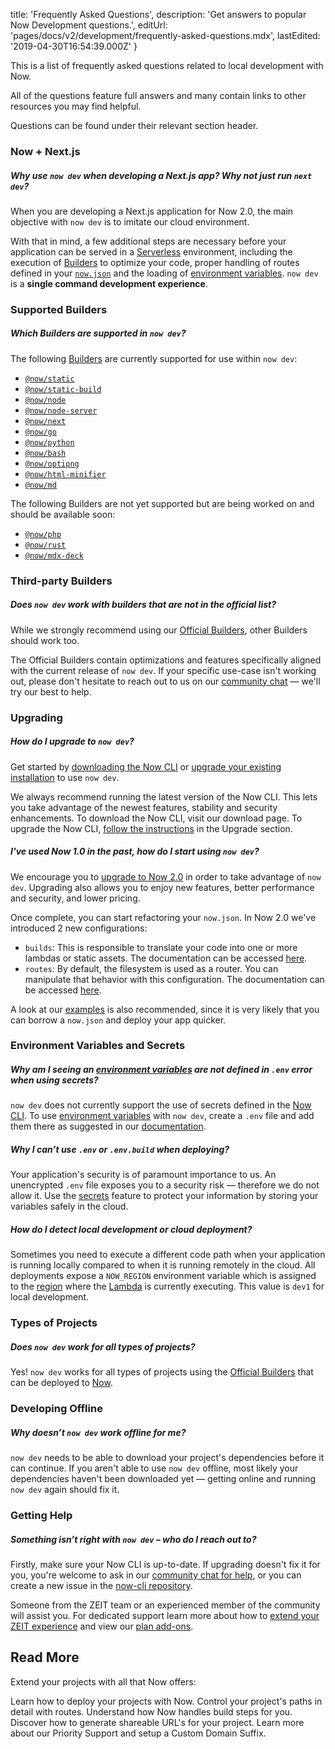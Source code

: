 
  title: 'Frequently Asked Questions',
  description: 'Get answers to popular Now Development questions.',
  editUrl: 'pages/docs/v2/development/frequently-asked-questions.mdx',
  lastEdited: '2019-04-30T16:54:39.000Z'
}

This is a list of frequently asked questions related to local development with Now.

All of the questions feature full answers and many contain links to other resources you may find helpful.

Questions can be found under their relevant section header.

### Now + Next.js

##### Why use `now dev` when developing a Next.js app? Why not just run `next dev`?

When you are developing a Next.js application for Now 2.0, the main objective with `now dev` is to imitate our cloud environment.

With that in mind, a few additional steps are necessary before your application can be served in a [Serverless](/docs/v2/deployments/concepts/lambdas/) environment, including the execution of [Builders](/docs/v2/deployments/builders/overview) to optimize your code, proper handling of routes defined in your [`now.json`](/docs/v2/deployments/configuration/) and the loading of [environment variables](/docs/v2/development/environment-variables). `now dev` is a **single command development experience**.

### Supported Builders

##### Which Builders are supported in `now dev`?

The following [Builders](/docs/v2/deployments/builders/overview) are currently supported for use within `now dev`:

- [`@now/static`](docs/v2/deployments/official-builders/static-now-static)
- [`@now/static-build`](/docs/v2/deployments/official-builders/static-build-now-static-build/)
- [`@now/node`](/docs/v2/deployments/official-builders/node-js-now-node/)
- [`@now/node-server`](/docs/v2/deployments/official-builders/node-js-server-now-node-server/)
- [`@now/next`](/docs/v2/deployments/official-builders/next-js-now-next/)
- [`@now/go`](/docs/v2/deployments/official-builders/go-now-go/)
- [`@now/python`](/docs/v2/deployments/official-builders/python-now-python/)
- [`@now/bash`](/docs/v2/deployments/official-builders/bash-now-bash/)
- [`@now/optipng`](/docs/v2/deployments/official-builders/optipng-now-optipng/)
- [`@now/html-minifier`](/docs/v2/deployments/official-builders/html-minifier-now-html-minifier/)
- [`@now/md`](/docs/v2/deployments/official-builders/markdown-now-md/)

The following Builders are not yet supported but are being worked on and should be available soon:

- [`@now/php`](/docs/v2/deployments/official-builders/php-now-php/)
- [`@now/rust`](/docs/v2/deployments/official-builders/now-rust/)
- [`@now/mdx-deck`](/docs/v2/deployments/official-builders/mdx-deck-now-mdx-deck/)

### Third-party Builders

##### Does `now dev` work with builders that are not in the official list?

While we strongly recommend using our [Official Builders](/docs/v2/deployments/builders/overview), other Builders should work too.

The Official Builders contain optimizations and features specifically aligned with the current release of `now dev`. If your specific use-case isn't working out, please don't hesitate to reach out to us on our [community chat](https://zeit.co/chat) — we'll try our best to help.

### Upgrading

##### How do I upgrade to `now dev`?

Get started by [downloading the Now CLI](/docs/v2/getting-started/installation/#now-cli) or [upgrade your existing installation](/guides/updating-now-cli/) to use `now dev`.

We always recommend running the latest version of the Now CLI. This lets you take advantage of the newest features, stability and security enhancements. To download the Now CLI, visit our download page. To upgrade the Now CLI, [follow the instructions](/guides/updating-now-cli/) in the Upgrade section.

##### I've used Now 1.0 in the past, how do I start using `now dev`?

We encourage you to [upgrade to Now 2.0](/docs/v2/platform/upgrade-to-2-0) in order to take advantage of `now dev`. Upgrading also allows you to enjoy new features, better performance and security, and lower pricing.

Once complete, you can start refactoring your `now.json`. In Now 2.0 we've introduced 2 new configurations:

- `builds`: This is responsible to translate your code into one or more lambdas or static assets. The documentation can be accessed [here](/docs/v2/deployments/configuration/#builds).
- `routes`: By default, the filesystem is used as a router. You can manipulate that behavior with this configuration. The documentation can be accessed [here](/docs/v2/deployments/configuration/#routes).

A look at our [examples](https://github.com/zeit/now-examples) is also recommended, since it is very likely that you can borrow a `now.json` and deploy your app quicker.

### Environment Variables and Secrets

##### Why am I seeing an [environment variables](/docs/v2/development/environment-variables) are not defined in `.env` error when using secrets?

`now dev` does not currently support the use of secrets defined in the [Now CLI](/docs/v2/getting-started/installation/#now-cli). To use [environment variables](/docs/v2/development/environment-variables) with `now dev`, create a `.env` file and add them there as suggested in our [documentation](/docs/v2/development/environment-variables).

##### Why I can’t use `.env` or `.env.build` when deploying?

Your application's security is of paramount importance to us. An unencrypted `.env` file exposes you to a security risk — therefore we do not allow it. Use the [secrets](/docs/v2/deployments/environment-variables-and-secrets/) feature to protect your information by storing your variables safely in the cloud.

##### How do I detect local development or cloud deployment?

Sometimes you need to execute a different code path when your application is running locally compared to when it is running remotely in the cloud. All deployments expose a `NOW_REGION` environment variable which is assigned to the [region](/docs/v2/platform/regions-and-providers) where the [Lambda](/docs/v2/deployments/concepts/lambdas) is currently executing. This value is `dev1` for local development.

### Types of Projects

##### Does `now dev` work for all types of projects?

Yes! `now dev` works for all types of projects using the [Official Builders](/docs/v2/deployments/builders/overview) that can be deployed to [Now](http://now.sh).

### Developing Offline

##### Why doesn’t `now dev` work offline for me?

`now dev` needs to be able to download your project's dependencies before it can continue. If you aren't able to use `now dev` offline, most likely your dependencies haven't been downloaded yet — getting online and running `now dev` again should fix it.

### Getting Help

##### Something isn’t right with `now dev` – who do I reach out to?

Firstly, make sure your Now CLI is up-to-date. If upgrading doesn't fix it for you, you're welcome to ask in our [community chat for help](https://zeit.co/chat), or you can create a new issue in the [now-cli repository](https://github.com/zeit/now-cli).

Someone from the ZEIT team or an experienced member of the community will assist you. For dedicated support learn more about how to [extend your ZEIT experience](https://zeit.co/blog/add-ons) and view our [plan add-ons](https://zeit.co/pricing#addons).

## Read More

Extend your projects with all that Now offers:

<Card title="Deployment" href="/docs/v2/deployments/basics">
  Learn how to deploy your projects with Now.
</Card>

<Card title="Routes" href="/docs/v2/deployments/routes">
  Control your project's paths in detail with routes.
</Card>

<Card title="Builds" href="/docs/v2/deployments/builds">
  Understand how Now handles build steps for you.
</Card>

<Card title="Aliases" href="/docs/v2/domains-and-aliases/aliasing-a-deployment">
  Discover how to generate shareable URL's for your project.
</Card>

<Card title="Support" href="/support">
  Learn more about our Priority Support and setup a Custom Domain Suffix.
</Card>

